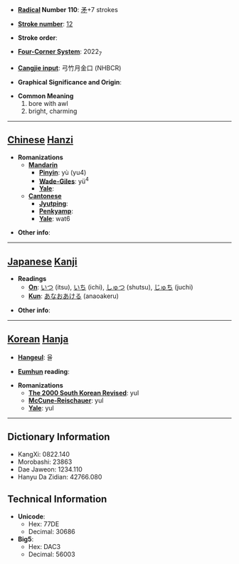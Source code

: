 * '''[[Wiktionary:Chinese radical index| Radical]] Number 110''': [[Wiktionary:Chinese radical index 矛|矛]]+7 strokes

* '''[[Wiktionary:Chinese total strokes index|Stroke number]]''': [[Wiktionary:Chinese total strokes index 12|12]]

* '''Stroke order''': 

* '''[[Wiktionary:Chinese four corner index|Four-Corner System]]''': 2022<sub>7</sub>

* '''[[Wiktionary:Chinese Cangjie index|Cangjie input]]''': 弓竹月金口 (NHBCR)

* '''Graphical Significance and Origin''': 

* '''Common Meaning'''
*#bore with awl
*# bright, charming


----

== [[Chinese]] [[Hanzi]] ==

* '''Romanizations'''
** '''[[Mandarin]]'''
*** '''[[Pinyin]]''': yù (yu4)
*** '''[[Wade-Giles]]''': yü<sup>4</sup>
*** '''[[Yale]]''': 
** '''[[Cantonese]]'''
*** '''[[Jyutping]]''':
*** '''[[Penkyamp]]''': 
*** '''[[Yale]]''': wat6

* '''Other info''': 

----

== [[Japanese]] [[Kanji]] ==

* '''Readings'''
** '''[[On]]''': [[いつ]] (itsu), [[いち]] (ichi), [[しゅつ]] (shutsu), [[じゅち]] (juchi)
** '''[[Kun]]''': [[あなおあける]] (anaoakeru)

* '''Other info''':  

----

== [[Korean]] [[Hanja]] ==

* '''[[Hangeul]]''': 율

* '''[[Eumhun]] reading''': 

* '''Romanizations'''
** '''[[The 2000 South Korean Revised Romanization|The 2000 South Korean Revised]]''': yul
** '''[[McCune-Reischauer]]''': yul
** '''[[Yale]]''': yul

----

== Dictionary Information ==

* KangXi: 0822.140
* Morobashi: 23863
* Dae Jaweon: 1234.110
* Hanyu Da Zidian: 42766.080

== Technical Information ==

* '''Unicode''':
** Hex: 77DE
** Decimal: 30686
* '''Big5''':
** Hex: DAC3
** Decimal: 56003